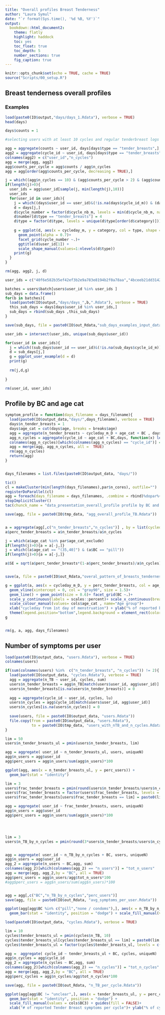```yaml
---
title: "Overall profiles Breast Tenderness"
author: "Laura Symul"
date: "`r format(Sys.time(), '%d %B, %Y')`"
output: 
  bookdown::html_document2: 
    theme: flatly
    highlight: haddock
    toc: yes
    toc_float: true
    toc_depth: 5
    number_sections: true
    fig_caption: true
---
```



```r
knitr::opts_chunk$set(echo = TRUE, cache = TRUE)
source("Scripts/00_setup.R")
```



## Breast tenderness overall profiles

### Examples


```r
load(paste0(IO$output,"days/days_1.Rdata"), verbose = TRUE)
head(days)
```


```r
days$counts = 1

#selecting users with at least 10 cycles and regular tenderbreast logs

agg = aggregate(counts ~ user_id, days[days$type == "tender_breasts",], length)
agg2 = aggregate(cycle_id ~ user_id, days[days$type == "tender_breasts",], function(x) length(unique(x)))
colnames(agg2) = c("user_id","n_cycles")
agg = merge(agg, agg2)
agg$counts_per_cycle = agg$counts / agg$n_cycles
agg = agg[order(agg$counts_per_cycle, decreasing = TRUE),]

j = which((agg$n_cycles == 10) & (agg$counts_per_cycle > 2) & (agg$counts_per_cycle < 10))
if(length(j)>0){
  user_ids = agg$user_id[sample(j, min(length(j),10))]
  user_ids
  for(user_id in user_ids){
    j = which((days$user_id == user_id)&(!is.na(days$cycle_id_m)) & (days$category != "pill_hbc"))
    d = days[j,]
    d$cycle_number = factor(d$cycle_nb_m, levels = min(d$cycle_nb_m, na.rm = TRUE):max(d$cycle_nb_m, na.rm = TRUE))
    d$number[d$type == "tender_breasts"] = 4
    d$type = factor(d$type, levels = unique(d$type[order(d$category)]))
    
    g = ggplot(d, aes(x = cycleday_m, y = category, col = type, shape = type)) + 
      geom_point(alpha = 0.7)+ 
      facet_grid(cycle_number ~.)+ 
      ggtitle(d$user_id[1]) + 
      scale_shape_manual(values=1:nlevels(d$type))
    print(g) 
  }
}

rm(agg, agg2, j, d)

```





```r



user_ids = c("40f6e582b35ef42ef3b2e9a783e8194b2f0a78aa","4bceeb21dd3142bedaed8abc54a7b2bcd076684b","94f55bdf0d9578f67b0081e323ac4a450c3566f3","2dd96c502ae01790d3ff2b1ba82c789dfd7d67fb", "04d477f475a1ceda17530be0722ceaa51463e10c", "deca57f4123bc1ba0838f5664f5a5326157c3ed5","18c77b19e053e094a752e28b99bc3c9c61e9a343")

batches = users$batch[users$user_id %in% user_ids ]
sub_days = data.frame()
for(b in batches){
  load(paste0(IO$output,"days/days_",b,".Rdata"), verbose = TRUE)
  this_sub_days = days[days$user_id %in% user_ids,]
  sub_days = rbind(sub_days ,this_sub_days)
}

save(sub_days, file = paste0(IO$out_Rdata,"sub_days_examples_input_data.Rdata"))

user_ids = intersect(user_ids, unique(sub_days$user_id))

for(user_id in user_ids){
  j = which((sub_days$user_id == user_id)&(!is.na(sub_days$cycle_id_m)) & (sub_days$category != "pill_hbc"))
  d = sub_days[j,]
  g = ggplot_user_example(d = d)
  print(g)
  
  rm(j,d,g)
  
}

rm(user_id, user_ids)

```




## Profile by BC and age cat


```r


symptom_profile = function(days_filename = days_filename){
  load(paste0(IO$output_data,"days/",days_filename), verbose = TRUE)
  days$n_tender_breasts = 1
  days$age_cat = cut(days$age, breaks = breaks$age)
  agg = aggregate(n_tender_breasts ~ cycleday_m_D + age_cat + BC , days[days$type == TB,], length)
  agg_n_cycles = aggregate(cycle_id ~ age_cat + BC,days, function(x) length(unique(x))) 
  colnames(agg_n_cycles)[which(colnames(agg_n_cycles) == "cycle_id")] = "n_cycles"
  agg = merge(agg, agg_n_cycles, all =  TRUE)
  rm(agg_n_cycles)
  return(agg)
}


days_filenames = list.files(paste0(IO$output_data, "days/"))

tic()
cl = makeCluster(min(length(days_filenames),par$n_cores), outfile="")
registerDoParallel(cl)
agg = foreach(days_filename = days_filenames, .combine = rbind)%dopar%{symptom_profile(days_filename = days_filename)}
stopImplicitCluster()
tac(chunck_name = "data_presentation_overall_profile profile by BC and age cat")

save(agg, file = paste0(IO$tmp_data, "agg_overall_profile_TB.Rdata"))


a = aggregate(agg[,c("n_tender_breasts","n_cycles")] , by = list(cycleday_m_D = agg$cycleday_m_D, age_cat = agg$age_cat, BC = agg$BC), FUN = sum)
a$perc_tender_breasts = a$n_tender_breasts/a$n_cycles

j = which(a$age_cat %in% par$age_cat_exclude)
if(length(j)>0){a = a[-j,]}
j = which((a$age_cat == "(35,40]") & (a$BC == "pill"))
if(length(j)>0){a = a[-j,]}

a$SE = sqrt(a$perc_tender_breasts*(1-a$perc_tender_breasts)/a$n_cycles)


save(a, file = paste0(IO$out_Rdata,"overal_pattern_of_breasts_tenderness_by_age_and_BC.Rdata"))

g = ggplot(a, aes(x = cycleday_m_D, y = perc_tender_breasts, col = age_cat)) + 
  geom_vline(xintercept = 0, col = "gray90", size = 1.5)+
  geom_line() + geom_point(size = 0.6)+ facet_grid(BC ~.)+
  scale_y_continuous(labels = scales::percent)+ scale_x_continuous(breaks = par$x.axis)+
  scale_colour_manual(values= cols$age_cat , name="Age group")+
  xlab("cycleday from 1st day of menstruation") + ylab("% of reported breasts tenderness")+
  theme(legend.position="bottom",legend.background = element_rect(color="gray90", fill = NA))
g


rm(g, a, agg, days_filenames)

```




## Number of symptoms per user

```r

load(paste0(IO$output_data, "users.Rdata"), verbose = TRUE)
colnames(users)

if(sum(colnames(users) %in%  c("n_tender_breasts", "n_cycles")) != 2){
  load(paste0(IO$output_data, "cycles.Rdata"), verbose = TRUE)
  agg = aggregate(n_TB ~ user_id, cycles, sum)
  users$n_tender_breasts = agg$n_TB[match(users$user_id, agg$user_id)]
  users$n_tender_breasts[is.na(users$n_tender_breasts)] = 0
  
  agg = aggregate(cycle_id ~ user_id, cycles, lu)
  users$n_cycles = agg$cycle_id[match(users$user_id, agg$user_id)]
  users$n_cycles[is.na(users$n_cycles)] = 0
  
  save(users, file = paste0(IO$output_data, "users.Rdata"))
  file.copy(from = paste0(IO$output_data, "users.Rdata"), 
            to = paste0(IO$tmp_data, "users_with_nTB_and_n_cycles.Rdata"), overwrite = TRUE)
}

lim = 50
users$n_tender_breasts_ul = pmin(users$n_tender_breasts, lim)

agg = aggregate( user_id ~ n_tender_breasts_ul, users, uniqueN)
agg$n_users = agg$user_id
agg$perc_users = agg$n_users/sum(agg$n_users)*100

ggplot(agg, aes(x = n_tender_breasts_ul, y = perc_users)) +
  geom_bar(stat = "identity")

lim = 3
users$frac_tender_breasts = pmin(round(users$n_tender_breasts/users$n_cycles, digits = 1),lim)
users$frac_tender_breasts = factor(users$frac_tender_breasts, levels = c(sort(unique(users$frac_tender_breasts)),paste0(lim,"+")))
users$frac_tender_breasts[users$frac_tender_breasts == lim] = paste0(lim,"+")

agg = aggregate( user_id ~ frac_tender_breasts, users, uniqueN)
agg$n_users = agg$user_id
agg$perc_users = agg$n_users/sum(agg$n_users)*100




lim = 3
users$n_TB_by_n_cycles = pmin(round(3*users$n_tender_breasts/users$n_cycles)/3,lim)


agg = aggregate( user_id ~ n_TB_by_n_cycles + BC, users, uniqueN)
agg$n_users = agg$user_id
agg_2 = aggregate(n_users ~ BC,agg, sum)
colnames(agg_2)[which(colnames(agg_2) == "n_users")] = "tot_n_users"
agg = merge(agg, agg_2,by = "BC", all = TRUE)
agg$perc_users = agg$n_users/agg$tot_n_users*100
#agg$perc_users = agg$n_users/sum(agg$n_users)*100


agg = agg[,c("BC","n_TB_by_n_cycles","perc_users")]
save(agg, file = paste0(IO$out_Rdata, "avg_symptoms_per_user.Rdata"))

ggplot(agg[agg$BC %in% c("pill","none / condoms"),], aes(x = n_TB_by_n_cycles, y = perc_users, fill = BC)) +
  geom_bar(stat = "identity", position = "dodge") + scale_fill_manual(values = cols$BC)

```


```r

load(paste0(IO$output_data, "cycles.Rdata"), verbose = TRUE)

lim = 10
cycles$tender_breasts_ul = pmin(cycles$n_TB, 10)
cycles$tender_breasts_ul[cycles$tender_breasts_ul == lim] = paste0(lim, "+")
cycles$tender_breasts_ul = factor(cycles$tender_breasts_ul, levels = c(0:(lim-1),paste0(lim, "+")))

agg =  aggregate( cycle_id ~ tender_breasts_ul + BC, cycles, uniqueN)
agg$n_cycles = agg$cycle_id
agg_2 = aggregate(n_cycles ~ BC,agg, sum)
colnames(agg_2)[which(colnames(agg_2) == "n_cycles")] = "tot_n_cycles"
agg = merge(agg, agg_2,by = "BC", all = TRUE)
agg$perc_cycles = agg$n_cycles/agg$tot_n_cycles*100

save(agg, file = paste0(IO$out_Rdata, "n_TB_per_cycle.Rdata"))

ggplot(agg[agg$BC != "unclear",], aes(x = tender_breasts_ul, y = perc_cycles, fill = BC)) +
  geom_bar(stat = "identity", position = "dodge") + 
  scale_fill_manual(values = cols$BC3) + guides(fill = FALSE)+
  xlab("# of reported Tender Breast symptoms per cycle")+ ylab("% of cycles")





```



